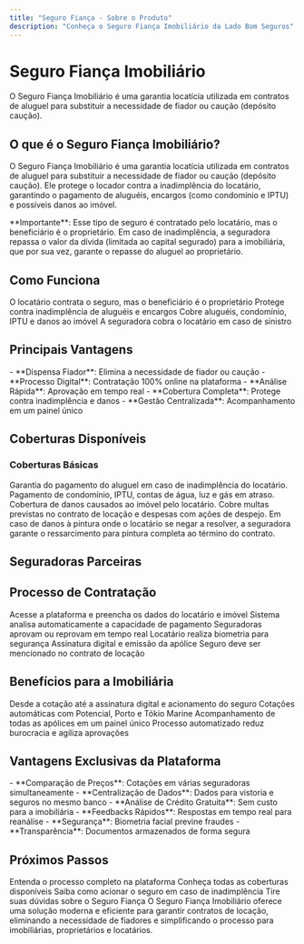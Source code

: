 ```yaml
---
title: "Seguro Fiança - Sobre o Produto"
description: "Conheça o Seguro Fiança Imobiliário da Lado Bom Seguros"
---
```


# Seguro Fiança Imobiliário

<Info>
O Seguro Fiança Imobiliário é uma garantia locatícia utilizada em contratos de aluguel para substituir a necessidade de fiador ou caução (depósito caução).
</Info>

## O que é o Seguro Fiança Imobiliário?

O Seguro Fiança Imobiliário é uma garantia locatícia utilizada em contratos de aluguel para substituir a necessidade de fiador ou caução (depósito caução). Ele protege o locador contra a inadimplência do locatário, garantindo o pagamento de aluguéis, encargos (como condomínio e IPTU) e possíveis danos ao imóvel.

<Warning>
**Importante**: Esse tipo de seguro é contratado pelo locatário, mas o beneficiário é o proprietário. Em caso de inadimplência, a seguradora repassa o valor da dívida (limitada ao capital segurado) para a imobiliária, que por sua vez, garante o repasse do aluguel ao proprietário.
</Warning>

## Como Funciona

<CardGroup cols={2}>
<Card title="Contratação" icon="document-text">
  O locatário contrata o seguro, mas o beneficiário é o proprietário
</Card>

<Card title="Proteção" icon="shield-check">
  Protege contra inadimplência de aluguéis e encargos
</Card>

<Card title="Cobertura" icon="list-bullet">
  Cobre aluguéis, condomínio, IPTU e danos ao imóvel
</Card>

<Card title="Cobrança" icon="currency-dollar">
  A seguradora cobra o locatário em caso de sinistro
</Card>
</CardGroup>

## Principais Vantagens

<Check>
- **Dispensa Fiador**: Elimina a necessidade de fiador ou caução
- **Processo Digital**: Contratação 100% online na plataforma
- **Análise Rápida**: Aprovação em tempo real
- **Cobertura Completa**: Protege contra inadimplência e danos
- **Gestão Centralizada**: Acompanhamento em um painel único
</Check>

## Coberturas Disponíveis

### Coberturas Básicas

<AccordionGroup>
<Accordion title="Aluguel">
  Garantia do pagamento do aluguel em caso de inadimplência do locatário.
</Accordion>

<Accordion title="Encargos Locatícios">
  Pagamento de condomínio, IPTU, contas de água, luz e gás em atraso.
</Accordion>

<Accordion title="Danos ao Imóvel">
  Cobertura de danos causados ao imóvel pelo locatário.
</Accordion>

<Accordion title="Multas Contratuais e Despesas Judiciais">
  Cobre multas previstas no contrato de locação e despesas com ações de despejo.
</Accordion>

<Accordion title="Pintura Interna e Externa">
  Em caso de danos à pintura onde o locatário se negar a resolver, a seguradora garante o ressarcimento para pintura completa ao término do contrato.
</Accordion>
</AccordionGroup>

## Seguradoras Parceiras

<CardGroup cols={3}>
<Card title="Pottencial" icon="building">
</Card>

<Card title="Porto" icon="building">
</Card>

<Card title="Tókio Marine" icon="building">
</Card>

<Card title="Yelum" icon="building">
</Card>

<Card title="Too Seguros" icon="building">
</Card>

<Card title="Alpha Seguros" icon="building">
</Card>
</CardGroup>

## Processo de Contratação

<Steps>
<Step title="1. Solicitação de Cotação">
  Acesse a plataforma e preencha os dados do locatário e imóvel
</Step>

<Step title="2. Análise de Crédito">
  Sistema analisa automaticamente a capacidade de pagamento
</Step>

<Step title="3. Aprovação">
  Seguradoras aprovam ou reprovam em tempo real
</Step>

<Step title="4. Biometria Facial">
  Locatário realiza biometria para segurança
</Step>

<Step title="5. Contratação Digital">
  Assinatura digital e emissão da apólice
</Step>

<Step title="6. Vinculação ao Contrato">
  Seguro deve ser mencionado no contrato de locação
</Step>
</Steps>

## Benefícios para a Imobiliária

<CardGroup cols={2}>
<Card title="Processo 100% Digital" icon="computer-desktop">
  Desde a cotação até a assinatura digital e acionamento do seguro
</Card>

<Card title="Integração com Seguradoras" icon="link">
  Cotações automáticas com Potencial, Porto e Tókio Marine
</Card>

<Card title="Gestão Centralizada" icon="chart-bar">
  Acompanhamento de todas as apólices em um painel único
</Card>

<Card title="Redução de Burocracia" icon="clock">
  Processo automatizado reduz burocracia e agiliza aprovações
</Card>
</CardGroup>

## Vantagens Exclusivas da Plataforma

<Check>
- **Comparação de Preços**: Cotações em várias seguradoras simultaneamente
- **Centralização de Dados**: Dados para vistoria e seguros no mesmo banco
- **Análise de Crédito Gratuita**: Sem custo para a imobiliária
- **Feedbacks Rápidos**: Respostas em tempo real para reanálise
- **Segurança**: Biometria facial previne fraudes
- **Transparência**: Documentos armazenados de forma segura
</Check>

## Próximos Passos

<CardGroup cols={2}>
<Card title="Como Funciona" icon="play" href="/produtos/seguro-fianca/como-funciona">
  Entenda o processo completo na plataforma
</Card>

<Card title="Coberturas Detalhadas" icon="shield-check" href="/produtos/seguro-fianca/coberturas">
  Conheça todas as coberturas disponíveis
</Card>

<Card title="Processo de Sinistro" icon="exclamation-triangle" href="/produtos/seguro-fianca/processo-sinistro">
  Saiba como acionar o seguro em caso de inadimplência
</Card>

<Card title="FAQ" icon="question-mark" href="/produtos/seguro-fianca/faq">
  Tire suas dúvidas sobre o Seguro Fiança
</Card>
</CardGroup>

<Note>
O Seguro Fiança Imobiliário oferece uma solução moderna e eficiente para garantir contratos de locação, eliminando a necessidade de fiadores e simplificando o processo para imobiliárias, proprietários e locatários.
</Note>